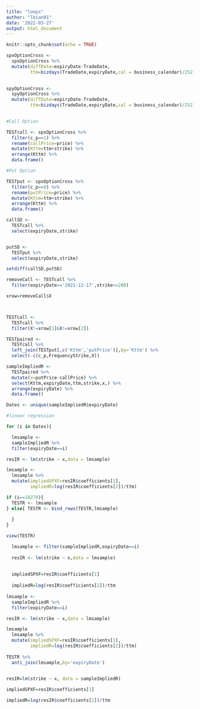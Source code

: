 ```yaml
---
title: "loops"
author: "lbian01"
date: '2022-03-27'
output: html_document
---
```


```r
knitr::opts_chunk$set(echo = TRUE)
```

```r
spxOptionCross <- 
  spxOptionCross %>% 
  mutate(diffDate=expiryDate-TradeDate,
         ttm=bizdays(TradeDate,expiryDate,cal = business_calendar)/252) 
  
```


```r
spyOptionCross <- 
  spyOptionCross %>% 
  mutate(diffDate=expiryDate-TradeDate,
         ttm=bizdays(TradeDate,expiryDate,cal = business_calendar)/252) 
  
```


```r

#Call Option

TESTcall <- spxOptionCross %>% 
  filter(c_p==1) %>% 
  rename(callPrice=price) %>% 
  mutate(Kttm=ttm+strike) %>% 
  arrange(Kttm) %>% 
  data.frame()

#Put Option

TESTput <- spxOptionCross %>% 
  filter(c_p==0) %>% 
  rename(putPrice=price) %>% 
  mutate(Kttm=ttm+strike) %>% 
  arrange(Kttm) %>% 
  data.frame()

```

```r
callSD <- 
  TESTcall %>% 
  select(expiryDate,strike)


putSD <- 
  TESTput %>% 
  select(expiryDate,strike)

setdiff(callSD,putSD)
```



```r
removeCall <- TESTcall %>% 
  filter(expiryDate=='2021-12-17',strike<=200)

xrow=removeCall$X



TESTcall <- 
  TESTcall %>% 
  filter(X!=xrow[1]&X!=xrow[2])

```


```r

TESTpaired <- 
  TESTcall %>% 
  left_join(TESTput[,c('Kttm','putPrice')],by='Kttm') %>% 
  select(-c(c_p,FrequencyStrike,X))

```




```r

sampleImpliedR <- 
  TESTpaired %>% 
  mutate(x=putPrice-callPrice) %>% 
  select(Kttm,expiryDate,ttm,strike,x,) %>% 
  arrange(expiryDate) %>% 
  data.frame()

Dates <- unique(sampleImpliedR$expiryDate)

```



```r
#linear regression

for (i in Dates){

  lmsample <- 
  sampleImpliedR %>% 
  filter(expiryDate==i)

resIR <- lm(strike ~ x,data = lmsample)

lmsample <- 
  lmsample %>% 
  mutate(impliedSPXF=resIR$coefficients[1],
         impliedR=log(resIR$coefficients[2])/ttm) 

if (i==18278){
  TESTR <- lmsample
} else{ TESTR <- bind_rows(TESTR,lmsample)
    
  }
}

view(TESTR)


```
```r
  lmsample <- filter(sampleImpliedR,expiryDate==i) 
  
  resIR <- lm(strike ~ x,data = lmsample)
  
  
  impliedSPXF=resIR$coefficients[1]
  
  impliedR=log(resIR$coefficients[2])/ttm
  
lmsample <- 
  sampleImpliedR %>% 
  filter(expiryDate==i)

resIR <- lm(strike ~ x,data = lmsample)

lmsample
  lmsample %>% 
  mutate(impliedSPXF=resIR$coefficients[1],
         impliedR=log(resIR$coefficients[2])/ttm) 
  
TESTR %>% 
  anti_join(lmsample,by='expiryDate')
  


```




```r
resIR=lm(strike ~ x, data = sampleImpliedR)

impliedSPXF=resIR$coefficients[1]

impliedR=log(resIR$coefficients[2])/ttm

```

